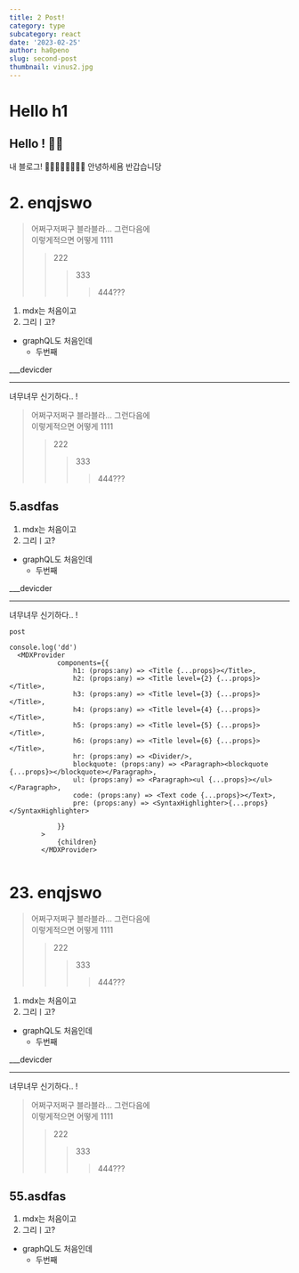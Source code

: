 ```yaml
---
title: 2 Post!
category: type
subcategory: react
date: '2023-02-25'
author: ha0peno
slug: second-post
thumbnail: vinus2.jpg
---
```


# Hello h1
## Hello ! 👋🏻

내 블로그! 🍓😀🐇🎂😎🤓🐰🧡
안녕하세욤
반갑습니당

# 2. enqjswo
> 어쩌구저쩌구 블라블라...
> 그런다음에 <br/>
    이렇게적으면
어떻게
> 1111
>> 222
>>> 333
>>>> 444???
1. mdx는 처음이고
2. 그리ㅣ고?
- graphQL도 처음인데 
    - 두번째

___devicder
___
녀무녀무
신기하다.. ! 

> 어쩌구저쩌구 블라블라...
> 그런다음에 <br/>
    이렇게적으면
어떻게
> 1111
>> 222
>>> 333
>>>> 444???
## 5.asdfas
1. mdx는 처음이고
2. 그리ㅣ고?
- graphQL도 처음인데 
    - 두번째

___devicder
___
녀무녀무
신기하다.. ! 

`post`
```tsx
console.log('dd')
  <MDXProvider
            components={{
                h1: (props:any) => <Title {...props}></Title>,
                h2: (props:any) => <Title level={2} {...props}></Title>,
                h3: (props:any) => <Title level={3} {...props}></Title>,
                h4: (props:any) => <Title level={4} {...props}></Title>,
                h5: (props:any) => <Title level={5} {...props}></Title>,
                h6: (props:any) => <Title level={6} {...props}></Title>,
                hr: (props:any) => <Divider/>,
                blockquote: (props:any) => <Paragraph><blockquote {...props}></blockquote></Paragraph>,
                ul: (props:any) => <Paragraph><ul {...props}></ul></Paragraph>,
                code: (props:any) => <Text code {...props}></Text>,
                pre: (props:any) => <SyntaxHighlighter>{...props}</SyntaxHighlighter>

            }}
        >
            {children}
        </MDXProvider>
    
```

# 23. enqjswo
> 어쩌구저쩌구 블라블라...
> 그런다음에 <br/>
    이렇게적으면
어떻게
> 1111
>> 222
>>> 333
>>>> 444???
1. mdx는 처음이고
2. 그리ㅣ고?
- graphQL도 처음인데 
    - 두번째

___devicder
___
녀무녀무
신기하다.. ! 

> 어쩌구저쩌구 블라블라...
> 그런다음에 <br/>
    이렇게적으면
어떻게
> 1111
>> 222
>>> 333
>>>> 444???
## 55.asdfas
1. mdx는 처음이고
2. 그리ㅣ고?
- graphQL도 처음인데 
    - 두번째